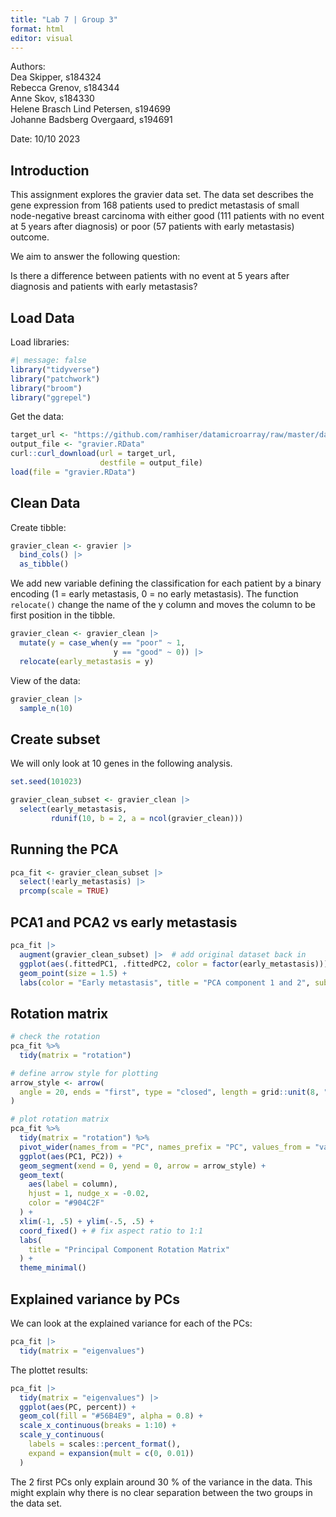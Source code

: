 ```yaml
---
title: "Lab 7 | Group 3"
format: html
editor: visual
---
```


Authors:\
Dea Skipper, s184324\
Rebecca Grenov, s184344\
Anne Skov, s184330\
Helene Brasch Lind Petersen, s194699\
Johanne Badsberg Overgaard, s194691

Date: 10/10 2023

## Introduction

This assignment explores the gravier data set. The data set describes the gene expression from 168 patients used to predict metastasis of small node-negative breast carcinoma with either good (111 patients with no event at 5 years after diagnosis) or poor (57 patients with early metastasis) outcome.

We aim to answer the following question:

Is there a difference between patients with no event at 5 years after diagnosis and patients with early metastasis?

## Load Data

Load libraries:

```r
#| message: false
library("tidyverse")
library("patchwork")
library("broom")
library("ggrepel")
```

Get the data:

```r
target_url <- "https://github.com/ramhiser/datamicroarray/raw/master/data/gravier.RData"
output_file <- "gravier.RData"
curl::curl_download(url = target_url,
                    destfile = output_file)
load(file = "gravier.RData")
```

## Clean Data

Create tibble:

```r
gravier_clean <- gravier |>
  bind_cols() |>
  as_tibble()
```

We add new variable defining the classification for each patient by a binary encoding (1 = early metastasis, 0 = no early metastasis). The function `relocate()` change the name of the y column and moves the column to be first position in the tibble.

```r
gravier_clean <- gravier_clean |>
  mutate(y = case_when(y == "poor" ~ 1,
                       y == "good" ~ 0)) |> 
  relocate(early_metastasis = y)
```

View of the data:

```r
gravier_clean |> 
  sample_n(10)
```

## Create subset

We will only look at 10 genes in the following analysis.

```r
set.seed(101023)

gravier_clean_subset <- gravier_clean |>
  select(early_metastasis,
         rdunif(10, b = 2, a = ncol(gravier_clean)))
```

## Running the PCA

```r
pca_fit <- gravier_clean_subset |> 
  select(!early_metastasis) |> 
  prcomp(scale = TRUE) 
```

## PCA1 and PCA2 vs early metastasis

```r
pca_fit |> 
  augment(gravier_clean_subset) |>  # add original dataset back in
  ggplot(aes(.fittedPC1, .fittedPC2, color = factor(early_metastasis))) + 
  geom_point(size = 1.5) +
  labs(color = "Early metastasis", title = "PCA component 1 and 2", subtitle = "0: No metastasis, 1: Early metastasis")
```

## Rotation matrix

```r
# check the rotation
pca_fit %>%
  tidy(matrix = "rotation")

# define arrow style for plotting
arrow_style <- arrow(
  angle = 20, ends = "first", type = "closed", length = grid::unit(8, "pt")
)

# plot rotation matrix
pca_fit %>%
  tidy(matrix = "rotation") %>%
  pivot_wider(names_from = "PC", names_prefix = "PC", values_from = "value") %>%
  ggplot(aes(PC1, PC2)) +
  geom_segment(xend = 0, yend = 0, arrow = arrow_style) +
  geom_text(
    aes(label = column),
    hjust = 1, nudge_x = -0.02, 
    color = "#904C2F"
  ) +
  xlim(-1, .5) + ylim(-.5, .5) +
  coord_fixed() + # fix aspect ratio to 1:1
  labs(
    title = "Principal Component Rotation Matrix"
  ) +
  theme_minimal()
```

## Explained variance by PCs

We can look at the explained variance for each of the PCs:

```r
pca_fit |> 
  tidy(matrix = "eigenvalues")
```

The plottet results:

```r
pca_fit |> 
  tidy(matrix = "eigenvalues") |> 
  ggplot(aes(PC, percent)) +
  geom_col(fill = "#56B4E9", alpha = 0.8) +
  scale_x_continuous(breaks = 1:10) +
  scale_y_continuous(
    labels = scales::percent_format(),
    expand = expansion(mult = c(0, 0.01))
  ) 
```

The 2 first PCs only explain around 30 % of the variance in the data. This might explain why there is no clear separation between the two groups in the data set.
